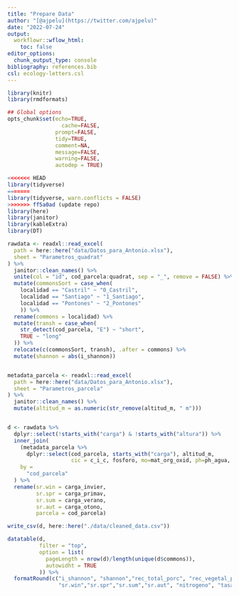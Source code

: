 ```yaml
---
title: "Prepare Data"
author: "[@ajpelu](https://twitter.com/ajpelu)"
date: "2022-07-24"
output: 
  workflowr::wflow_html:
    toc: false
editor_options:
  chunk_output_type: console
bibliography: references.bib
csl: ecology-letters.csl
---
```



```r
library(knitr)
library(rmdformats)

## Global options
opts_chunk$set(echo=TRUE,
	             cache=FALSE,
               prompt=FALSE,
               tidy=TRUE,
               comment=NA,
               message=FALSE,
               warning=FALSE,
               autodep = TRUE)
```

```r
<<<<<<< HEAD
library(tidyverse)
=======
library(tidyverse, warn.conflicts = FALSE)
>>>>>>> ff5a0ad (update repo)
library(here)
library(janitor)
library(kableExtra)
library(DT)
```



```r
rawdata <- readxl::read_excel(
  path = here::here("data/Datos_para_Antonio.xlsx"),
  sheet = "Parametros_quadrat"
) %>%
  janitor::clean_names() %>%
  unite(col = "id", cod_parcela:quadrat, sep = "_", remove = FALSE) %>% 
  mutate(commonsSort = case_when(
    localidad == "Castril" ~ "0_Castril", 
    localidad == "Santiago" ~ "1_Santiago", 
    localidad == "Pontones" ~ "2_Pontones"
    )) %>% 
  rename(commons = localidad) %>% 
  mutate(transh = case_when(
    str_detect(cod_parcela, "E") ~ "short", 
    TRUE ~ "long"
  )) %>% 
  relocate(c(commonsSort, transh), .after = commons) %>% 
  mutate(shannon = abs(i_shannon))


metadata_parcela <- readxl::read_excel(
  path = here::here("data/Datos_para_Antonio.xlsx"),
  sheet = "Parametros_parcela"
) %>%
  janitor::clean_names() %>%
  mutate(altitud_m = as.numeric(str_remove(altitud_m, " m")))


d <- rawdata %>%
  dplyr::select(!starts_with("carga") & !starts_with("altura")) %>%
  inner_join(
    (metadata_parcela %>%
      dplyr::select(cod_parcela, starts_with("carga"), altitud_m, 
                    cic = c_i_c, fosforo, mo=mat_org_oxid, ph=ph_agua, potasio, nitrogeno, carbono)),
    by =
      "cod_parcela"
  ) %>% 
  rename(sr.win = carga_invier, 
         sr.spr = carga_primav,
         sr.sum = carga_verano,
         sr.aut = carga_otono, 
         parcela = cod_parcela)

write_csv(d, here::here("./data/cleaned_data.csv"))
```

```r
datatable(d,
          filter = "top", 
          option = list(
            pageLength = nrow(d)/length(unique(d$commons)), 
            autowidht = TRUE
          )) %>% 
  formatRound(c("i_shannon", "shannon","rec_total_porc", "rec_vegetal_porc",
                "sr.win","sr.spr","sr.sum","sr.aut", "nitrogeno", "tasa_cons", "estiercol_kg_ha"), c(3,3,2,2,2,2,2,2,4,3,2)) 
```

